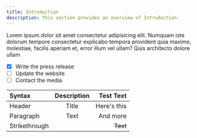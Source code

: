 ```yaml
---
title: Introduction
description: This section provides an overview of Introduction.
---
```


Lorem ipsum dolor sit amet consectetur adipisicing elit. Numquam iste dolorum tempore consectetur explicabo tempora provident quia maxime, molestiae, facilis aperiam et, error illum vel ullam? Quis architecto dolore ullam

- [x] Write the press release
- [ ] Update the website
- [ ] Contact the media

| Syntax        | Description |   Test Text |
| :------------ | :---------: | ----------: |
| Header        |    Title    | Here's this |
| Paragraph     |    Text     |    And more |
| Strikethrough |             |    ~~Text~~ |

<CardGrid>
  <Card
    title="Page Structure"
    href="/docs/structure/deep/deeper"
    icon="alignJustify"
    variant="small"
    description="test description"
  />
  <Card
    title="Page Structure"
    href="/docs/structure/deep/deeper"
    icon="alignJustify"
    variant="small"
  />
  <Card
    title="A11y Design Lab"
    href="https://www.a11ydesignlab.com"
    icon="alignJustify"
    external={true}
    variant="small"
  />
  <Card
    title="A11y Design Lab"
    href="https://www.a11ydesignlab.com"
    image="/images/og-image.png"
    external={true}
    variant="image"
  />
</CardGrid>
